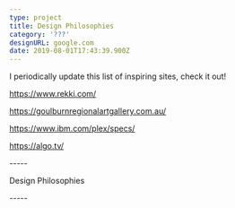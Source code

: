 ```yaml
---
type: project
title: Design Philosophies
category: '???'
designURL: google.com
date: 2019-08-01T17:43:39.900Z
---
```



I periodically update this list of inspiring sites, check it out!

https://www.rekki.com/

https://goulburnregionalartgallery.com.au/

https://www.ibm.com/plex/specs/

https://algo.tv/



\-----



Design Philosophies



\-----
